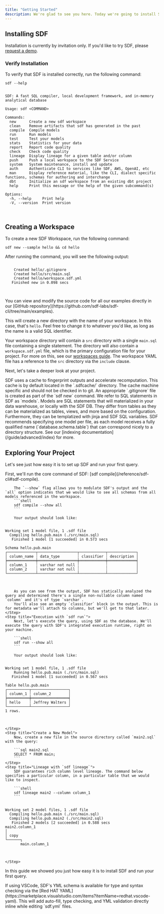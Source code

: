 ```yaml
---
title: "Getting Started"
description: We're glad to see you here. Today we're going to install SDF and create a hello world project. Let's get started.
---
```


## Installing SDF
Installation is currently by invitation only. If you'd like to try SDF, please [request a demo](https://www.sdf.com/inquiries).

### Verify Installation

To verify that SDF is installed correctly, run the following command:

```shell
sdf --help
```

<pre style={{ fontFamily: 'monospace' }} className='language-shell'>
<code className='language-shell'>
SDF: A fast SQL compiler, local development framework, and in-memory analytical database

Usage: sdf &lt;COMMAND&gt;

Commands:
  new      Create a new sdf workspace
  clean    Remove artifacts that sdf has generated in the past
  compile  Compile models
  run      Run models
  test     Test your models
  stats    Statistics for your data
  report   Report code quality
  check    Check code quality
  lineage  Display lineage for a given table and/or column
  push     Push a local workspace to the SDF Service
  system   System maintenance, install and update
  auth     Authenticate CLI to services like SDF, AWS, OpenAI, etc
  man      Display reference material, like the CLI, dialect specific functions, schemas for authoring and interchange
  dbt      Initialize an sdf workspace from an existing dbt project
  help     Print this message or the help of the given subcommand(s)

Options:
  -h, --help     Print help
  -V, --version  Print version

</code>
</pre>

## Creating a Workspace

To create a new SDF Workspace, run the following command:

```shell
sdf new --sample hello && cd hello
```
After running the command, you will see the following output: 
 
<pre style={{ fontFamily: 'monospace' }} className='language-shell'>
<code className='language-shell'>
    Created hello/.gitignore
    Created hello/src/main.sql
    Created hello/workspace.sdf.yml
   Finished new in 0.098 secs

</code>
</pre>

<Tip>
    You can view and modify the source code for all our examples directly in our [GitHub repository](https://github.com/sdf-labs/sdf-cli/tree/main/examples).
</Tip>

This will create a new directory with the name of your workspace. In this case, that's `hello`. Feel free to change it to whatever you'd like, as long as the name is a valid SQL identifier.

Your workspace directory will contain a `src` directory with a single `main.sql` file containing a single statement. The directory will also contain a `workspace.sdf.yml` file, which is the primary configuration file for your project. For more on this, see our [workspaces guide](/guide/workspaces).
The workspace YAML file has a reference to the `src` directory via the `include` clause. 

Next, let's take a deeper look at your project.

<Note>
SDF uses a cache to fingerprint outputs and accelerate recomputation. This cache is by default located in the `.sdfcache/` directory.
The cache machine specific and should not be checked in to git. An appropriate `.gitignore` file is created as part of the `sdf new` command.
</Note>

<Info>
    We refer to SQL statements in SDF as `models`. Models are SQL statements that will materialized in your data warehouse, or locally with the SDF DB. They differ from tables
    as they can be materialized as tables, views, and more based on the configuration. Furthermore, they can be templatized with jinja and SDF SQL variables. SDF recommends specifying one model per file, as each model receives a fully qualified name (`database.schema.table`) that can correspond nicely to a directory structure.
    See our [indexing documentation](/guide/advanced/index) for more.
</Info>

## Exploring Your Project

Let's see just how easy it is to set up SDF and run your first query.

<Steps>
    <Step title="Static Analysis with `sdf compile`">        
        First, we'll run the core command of SDF: [sdf compile](/reference/sdf-cli#sdf-compile). 
        
        The `--show` flag allows you to modulate SDF's output and the `all` option indicates that we would like to see all schemas from all models referenced in the workspace.
        ```shell
        sdf compile --show all
        ```
         
        Your output should look like:
<pre style={{ fontFamily: 'monospace' }} className='language-shell'>
<code className='language-shell'>
Working set 1 model file, 1 .sdf file
  Compiling hello.pub.main (./src/main.sql)
   Finished 1 model [1 succeeded] in 0.573 secs

Schema hello.pub.main
┌─────────────┬──────────────────┬────────────┬─────────────┐
│ column_name ┆ data_type        ┆ classifier ┆ description │
╞═════════════╪══════════════════╪════════════╪═════════════╡
│ column_1    ┆ varchar not null ┆            ┆             │
│ column_2    ┆ varchar not null ┆            ┆             │
└─────────────┴──────────────────┴────────────┴─────────────┘

</code>
</pre>

        As you can see from the output, SDF has statically analyzed the query and determined there's a single non-nullable column named `column` and it's of type `varchar`. 
        You'll also see an empty `classifier` block in the output. This is for metadata we'll attach to columns, but we'll get to that later.
    </Step>
    <Step title="Execution with `sdf run`">
        Next, let's execute the query, using SDF as the database. We'll execute the query with SDF's integrated execution runtime, right on your machine.
        
        ```shell
        sdf run --show all
        ```

        Your output should look like:
<pre style={{ fontFamily: 'monospace' }} className='language-shell'>
<code className='language-shell'>
Working set 1 model file, 1 .sdf file
    Running hello.pub.main (./src/main.sql)
   Finished 1 model [1 succeeded] in 0.567 secs

Table hello.pub.main
┌──────────┬─────────────────┐
│ column_1 ┆ column_2        │
╞══════════╪═════════════════╡
│ hello    ┆ Jeffrey Walters │
└──────────┴─────────────────┘
1 rows.

</code>
</pre>
    </Step>
    <Step title="Create a New Model">
        Now, create a new file in the source directory called `main2.sql` with the query:

        ```sql main2.sql
        SELECT * FROM main;
        ```
    </Step>
    <Step title="Lineage with `sdf lineage`">
        SDF guarantees rich column level lineage. The command below specifies a particular column, in a particular table that we would like to inspect.
        
        ```shell
        sdf lineage main2 --column column_1
        ```


<pre style={{ fontFamily: 'monospace' }} className='language-shell'>
<code className='language-shell'>
Working set 2 model files, 1 .sdf file
  Compiling hello.pub.main (./src/main.sql)
  Compiling hello.pub.main2 (./src/main2.sql)
   Finished 2 models [2 succeeded] in 0.588 secs
main2.column_1
│
│ copy
└──────┐
       main.column_1

</code>
</pre>
    </Step>
</Steps>

In this guide we showed you just how easy it is to install SDF and run your first query.

<Tip>
    If using VSCode, SDF's YML schema is available for type and syntax checking via the [Red HAT YAML](https://marketplace.visualstudio.com/items?itemName=redhat.vscode-yaml). This will
    add auto-fill, type checking, and YML validation directly inline while editing `sdf.yml` files.
</Tip>


